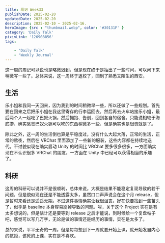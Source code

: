 ```yaml
---
title: 周记 Week33
publishDate: 2025-02-20
updatedDate: 2025-02-20
description: 2025-02-10 ~ 2025-02-16.
heroImage: {src : "thumbnail.webp", color: '#30131F' }
category: 'Daily Talk'
pixivLink: '126908856'
tags:

    - 'Daily Talk'
    - 'Weekly Journal'
---
```


这一周的周记可以说也是略微迟到，但是现在终于是抽出了一些时间，可以闲下来稍微写一些了。总体来说，这一周终于返校了，回到了熟悉又陌生的西安。

## 生活

乐小姐和我同一天回来，因为我到的时间稍微早一些，所以还做了一些规划。首先要在回来之后把乐小姐在我这里寄存的行李运回去，然后再去火车站接乐小姐，最后两个人一起吃了巴奴火锅，然后拥抱、告别，回到各自的宿舍。只能说相较于海底捞，确实感觉巴奴火锅可以吃的东西稍微多一些，但是确实也是很贵就是了。

除此之外，这一周的生活倒也算是平稳度过，没有什么大起大落，正常的生活，正常的熬夜，然后在 VRChat 里面添加了一些新的服装，这些内容都在持续地迭代。不过貌似现在确实启动 Unity 的时间比 VRChat 要多很多很多，一方面确实现在不认识很多 VRChat 的朋友，一方面在 Unity 中已经可以获得相当的乐趣了。

## 科研

这周的科研可以说并不是很顺利，总体来说，大概是结果不能稳定复现导致的若干问题，但是貌似现在还是不能透露太多，虽然口口声声说会在这个月 release，但是暂时来看还是遥遥无期。不过这件事情确实让我很沮丧，好在快要找到一些苗头了，似乎是 baseline 本身容易崩掉导致的问题。唉，关于这个 Project 实在是有太多想说的，但是估计还是要等到 release 之后才能说，到时候给一个复盘帖子吧，感觉可以写几万字，无论是做的事情还是经历的事情，实在是太多了。

总的来说，平平无奇的一周，但是每每想到下一周就要开始上课，就开始发自内心的抗拒，该死的上课，实在是不喜欢。